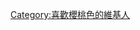 {{Userbox
  |border-c = #DE3163
  |border-s = 1
  |id-c     = #DE3163
  |id-s     = 10
  |id-fc    = #F3BDD7
  |info-s   = 8
  |info-fc  = #747474 
  |id       = 櫻桃色
  |info     = 這個用戶喜歡[[櫻桃色]]。
}}

<includeonly>[[Category:喜歡櫻桃色的維基人]]</includeonly>